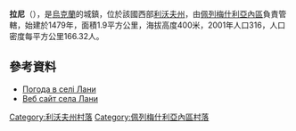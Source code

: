 {{coord|49|36|6|N|24|17|38|E|scale:100000|display=title}}

'''拉尼'''（{{lang-uk|Лани}}），是[[烏克蘭|烏克蘭]]的城鎮，位於該國西部[[利沃夫州|利沃夫州]]，由[[佩列梅什利亞內區|佩列梅什利亞內區]]負責管轄，始建於1479年，面積1.9平方公里，海拔高度400米，2001年人口316，人口密度每平方公里166.32人。

==參考資料==
* [http://weather.in.ua/ua/l'vovskaja/13035 Погода в селі Лани] {{Wayback|url=http://weather.in.ua/ua/l'vovskaja/13035 |date=20200508185921 }}
* [https://web.archive.org/web/20130520094231/http://lany.com.ua/ Веб сайт села Лани]

[[Category:利沃夫州村落|Category:利沃夫州村落]]
[[Category:佩列梅什利亞內區村落|Category:佩列梅什利亞內區村落]]


{{Lviv-geo-stub}}